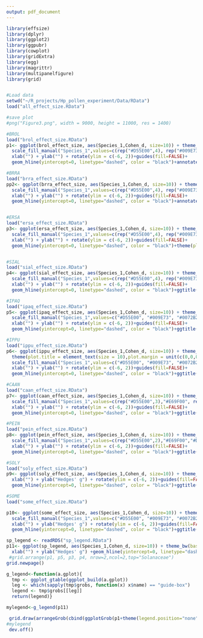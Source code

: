 ```yaml
---
output: pdf_document
---
```

```r

library(effsize)
library(dplyr)
library(ggplot2)
library(ggpubr)
library(cowplot)
library(gridExtra)
library(egg)
library(magrittr)
library(multipanelfigure)
library(grid)


#Load data
setwd("~/R_projects/Hp_pollen_experiment/Data/RData")
load("all_effect_size.RData")

#save plot
#png("Figure3.png", width = 9000, height = 11000, res = 1400)

#BROL
load("brol_effect_size.RData")
p1<- ggplot(brol_effect_size, aes(Species_1,Cohen_d, size=10)) + theme_bw(base_size=10)+theme(plot.title=element_text(size=10),title = element_text(vjust=2),axis.text.y = element_text(size=5,face = c('italic', 'italic', 'italic', 'italic', 'italic','italic', 'italic', 'italic', 'italic', 'italic')),plot.margin = unit(c(0,0.3,0,1), "cm"))+geom_point(alpha=c(1,1,1,1,1,1,1,1,1,1),size=1.5,aes(color=factor(Species_1))) +geom_errorbar(alpha=c(0.5,0.5,0.5,0.5,0.5,0.5,0.5,0.5,0.5,0.5),size=0.4,show.legend=FALSE, aes(x = Species_1, ymin = Lower, ymax = Upper,color=factor(Species_1)))+scale_color_manual("Species_1",values=c(rep("#D55E00",4), rep("#009E73",2), rep("#0072B2",3),"#E69F00"))+
  scale_fill_manual("Species_1",values=c(rep("#D55E00",4), rep("#009E73",2), rep("#0072B2",4)))+
  xlab("") + ylab("") + rotate(ylim = c(-6, 2))+guides(fill=FALSE)+
  geom_hline(yintercept=0, linetype="dashed", color = "black")+annotate("text", x=10, y=-6, label= "")+ggtitle(substitute(paste("A)",italic(' B. oleracea')))) 

#BRRA
load("brra_effect_size.RData")
pp2<- ggplot(brra_effect_size, aes(Species_1,Cohen_d, size=10)) + theme_bw(base_size=10)+theme(plot.title = element_text(size = 10),plot.margin = unit(c(0,0,0,0), "cm"),axis.text.y = element_blank())+ geom_point(alpha=c(1,1,1,1,1,1,1,1,1,1),size=1.5,show.legend = FALSE,aes(color=factor(Species_1))) +geom_errorbar(alpha=0.5,size=0.4,show.legend=FALSE, aes(x = Species_1, ymin = Lower, ymax = Upper,color=factor(Species_1)))+scale_color_manual("Species_1",values=c(rep("#D55E00",4), rep("#009E73",2), rep("#0072B2",2),"#E69F00","#0072B2"))+
  scale_fill_manual("Species_1",values=c(rep("#D55E00",4), rep("#009E73",2), rep("#0072B2",4)))+
  xlab("") + ylab("") + rotate(ylim = c(-6, 2))+guides(fill=FALSE)+
  geom_hline(yintercept=0, linetype="dashed", color = "black")+annotate("text", x=10, y=-6, label= "")+ggtitle(substitute(paste("B)",italic(' B. rapa')))) 


#ERSA
load("ersa_effect_size.RData")
p3<- ggplot(ersa_effect_size, aes(Species_1,Cohen_d, size=10)) + theme_bw(base_size=10)+ geom_point(alpha=c(1,1,1,1,1,1,1,1,1,1),size=1.5,show.legend = FALSE,aes(color=factor(Species_1))) +geom_errorbar(alpha=0.5,size=0.4,show.legend=FALSE, aes(x = Species_1, ymin = Lower, ymax = Upper,color=factor(Species_1)))+scale_color_manual("Species_1",values=c(rep("#D55E00",4), rep("#009E73",2), rep("#0072B2",1),"#E69F00", rep("#0072B2",3)))+
  scale_fill_manual("Species_1",values=c(rep("#D55E00",4), rep("#009E73",2), rep("#0072B2",4)))+
  xlab("") + ylab("") + rotate(ylim = c(-6, 2))+guides(fill=FALSE)+
  geom_hline(yintercept=0, linetype="dashed", color = "black")+theme(plot.title = element_text(size = 10),plot.margin = unit(c(0,0.3,0,1), "cm"),axis.text.y = element_text(size=5,face = c('italic', 'italic', 'italic', 'italic','italic','italic', 'italic', 'italic', 'italic', 'italic')))+ggtitle(substitute(paste("C)",italic(' E. sativa')))) 


#SIAL
load("sial_effect_size.RData")
p4<- ggplot(sial_effect_size, aes(Species_1,Cohen_d, size=10)) + theme_bw(base_size=10)+theme(plot.title = element_text(size = 10),plot.margin = unit(c(0,0,0,0), "cm"),axis.text.y = element_blank())+ geom_point(alpha=c(1,1,1,1,1,1,1,1,1,1),size=1.5,show.legend = FALSE,aes(color=factor(Species_1))) +geom_errorbar(alpha=0.5,size=0.4,show.legend=FALSE, aes(x = Species_1, ymin = Lower, ymax = Upper,color=factor(Species_1)))+scale_color_manual("Species_1",values=c(rep("#D55E00",4), rep("#009E73",2),"#E69F00", rep("#0072B2",3)))+
  scale_fill_manual("Species_1",values=c(rep("#D55E00",4), rep("#009E73",2), rep("#0072B2",4)))+
  xlab("") + ylab("") + rotate(ylim = c(-6, 2))+guides(fill=FALSE)+
  geom_hline(yintercept=0, linetype="dashed", color = "black")+ggtitle(substitute(paste("D)",italic(' S. alba')))) 

#IPAQ
load("ipaq_effect_size.RData")
p5<- ggplot(ipaq_effect_size, aes(Species_1,Cohen_d, size=10)) + theme_bw(base_size=10)+theme(plot.title = element_text(size = 10),axis.text.y = element_text(size=5,face = c('italic', 'italic', 'italic', 'italic','italic','italic', 'italic', 'italic', 'italic', 'italic')),plot.margin = unit(c(0,0.3,0,1), "cm"))+geom_point(alpha=c(1,1,1,1,1,1,1,1,1,1),size=1.5,show.legend = FALSE,aes(color=factor(Species_1))) +geom_errorbar(alpha=0.5,size=0.4,show.legend=FALSE, aes(x = Species_1, ymin = Lower, ymax = Upper,color=factor(Species_1)))+scale_color_manual("Species_1",values=c(rep("#D55E00",4), rep("#009E73",1),"#E69F00", rep("#0072B2",4)))+
  scale_fill_manual("Species_1",values=c("#D55E00", "#009E73", "#0072B2"))+
  xlab("") + ylab("") + rotate(ylim = c(-6, 2))+guides(fill=FALSE)+
  geom_hline(yintercept=0, linetype="dashed", color = "black")+ggtitle(substitute(paste("E)",italic(' I. aquatica')))) 

#IPPU
load("ippu_effect_size.RData")
p6<- ggplot(ippu_effect_size, aes(Species_1,Cohen_d, size=10)) + theme_bw(base_size=10)+
  theme(plot.title = element_text(size = 10),plot.margin = unit(c(0,0,0,0), "cm"),axis.text.y = element_blank())+geom_point(alpha=c(1,1,1,1,1,1,1,1,1,1),size=1.5,show.legend = FALSE,aes(color=factor(Species_1))) +geom_errorbar(alpha=0.5,size=0.4,show.legend=FALSE, aes(x = Species_1, ymin = Lower, ymax = Upper,color=factor(Species_1)))+scale_color_manual("Species_1",values=c(rep("#D55E00",4),"#E69F00", rep("#009E73",1), rep("#0072B2",4)))+
  scale_fill_manual("Species_1",values=c("#D55E00", "#009E73", "#0072B2"))+
  xlab("") + ylab("") + rotate(ylim = c(-6, 2))+guides(fill=FALSE)+
  geom_hline(yintercept=0, linetype="dashed", color = "black")+ggtitle(substitute(paste("F)",italic(' I. purpurea')))) 

#CAAN
load("caan_effect_size.RData")
p7<- ggplot(caan_effect_size, aes(Species_1,Cohen_d, size=10)) + theme_bw(base_size=10)+theme(plot.title = element_text(size = 10),plot.margin = unit(c(0,0.3,0,1), "cm"),axis.text.y = element_text(size=5,face = c('italic', 'italic', 'italic', 'italic', 'italic','italic', 'italic', 'italic', 'italic', 'italic')))+ geom_point(alpha=c(1,1,1,1,1,1,1,1,1,1),size=1.5,show.legend = FALSE,aes(color=factor(Species_1))) +geom_errorbar(alpha=0.5,size=0.4,show.legend=FALSE, aes(x = Species_1, ymin = Lower, ymax = Upper,color=factor(Species_1)))+scale_color_manual("Species_1",values=c(rep("#D55E00",3),"#E69F00", rep("#009E73",2), rep("#0072B2",4)))+
  scale_fill_manual("Species_1",values=c(rep("#D55E00",3),"#E69F00", rep("#009E73",2), rep("#0072B2",4)))+
  xlab("") + ylab("") + rotate(ylim = c(-6, 2))+guides(fill=FALSE)+
  geom_hline(yintercept=0, linetype="dashed", color = "black")+ggtitle(substitute(paste("G)",italic(' C. annuum')))) 

#PEIN
load("pein_effect_size.RData")
p8<- ggplot(pein_effect_size, aes(Species_1,Cohen_d, size=10)) + theme_bw(base_size=10)+theme(plot.title = element_text(size = 10),axis.text.y = element_blank(),plot.margin = unit(c(0,0,0,0), "cm"))+ geom_point(alpha=c(1,1,1,1,1,1,1,1,1,1),size=1.5,show.legend = FALSE,aes(color=factor(Species_1))) +geom_errorbar(alpha=0.5,size=0.4,show.legend=FALSE, aes(x = Species_1, ymin = Lower, ymax = Upper,color=factor(Species_1)))+scale_color_manual("Species_1",values=c(rep("#D55E00",2),"#E69F00","#D55E00", rep("#009E73",2), rep("#0072B2",4)))+
  scale_fill_manual("Species_1",values=c(rep("#D55E00",2),"#E69F00","#D55E00", rep("#009E73",2), rep("#0072B2",4)))+
  xlab("") + ylab("") + rotate(ylim = c(-6, 2))+guides(fill=FALSE)+
  geom_hline(yintercept=0, linetype="dashed", color = "black")+ggtitle(substitute(paste("H)",italic(' P. integrifolia')))) 

#SOLY
load("soly_effect_size.RData")
p9<- ggplot(soly_effect_size, aes(Species_1,Cohen_d, size=10)) + theme_bw(base_size=10)+theme(plot.title = element_text(size = 10),axis.text.y = element_text(size=5,face = c('italic', 'italic', 'italic', 'italic', 'italic','italic', 'italic', 'italic', 'italic', 'italic')),plot.margin = unit(c(0,0.3,0,1), "cm"))+ geom_point(alpha=c(1,1,1,1,1,1,1,1,1,1),size=1.5,show.legend = FALSE,aes(color=factor(Species_1))) +geom_errorbar(alpha=0.5,size=0.4,show.legend=FALSE, aes(x = Species_1, ymin = Lower, ymax = Upper,color=factor(Species_1)))+scale_color_manual("Species_1",values=c(rep("#D55E00",1),"#E69F00",rep("#D55E00",2), rep("#009E73",2), rep("#0072B2",4)))+scale_fill_manual("Species_1",values=c("#D55E00", "#009E73", "#0072B2"))+
  xlab("") + ylab("Hedges' g") + rotate(ylim = c(-6, 2))+guides(fill=FALSE)+
  geom_hline(yintercept=0, linetype="dashed", color = "black")+ggtitle(substitute(paste("I)",italic(' S. lycopersicum')))) 

#SOME
load("some_effect_size.RData")

p10<- ggplot(some_effect_size, aes(Species_1,Cohen_d, size=10)) + theme_bw(base_size=10)+theme(plot.title = element_text(size = 10),plot.margin = unit(c(0,0,0,0), "cm"),axis.text.y = element_blank())+ geom_point(size=1.5,alpha=c(1,1,1,1,1,1,1,1,1,1),show.legend = FALSE,aes(color=factor(Species_1))) +geom_errorbar(size=0.6,alpha=0.4,show.legend=FALSE, aes(x = Species_1, ymin = Lower, ymax = Upper,color=factor(Species_1)))+scale_color_manual("Species_1",values=c("#E69F00",rep("#D55E00",3), rep("#009E73",2), rep("#0072B2",4)))+
  scale_fill_manual("Species_1",values=c("#D55E00", "#009E73", "#0072B2"))+
  xlab("") + ylab("Hedges' g") + rotate(ylim = c(-6, 2))+guides(fill=FALSE)+
  geom_hline(yintercept=0, linetype="dashed", color = "black")+ggtitle(substitute(paste("J)",italic(' S. melongena')))) 

sp_legend <- readRDS("sp_legend.RData")
p11<- ggplot(sp_legend, aes(Species_1,Cohen_d, size=10)) + theme_bw(base_size=10)+theme(legend.direction="horizontal",legend.title = element_blank(),plot.margin = unit(c(0,0,0,0.3), "cm"),axis.text.y = element_blank())+ geom_point(size=2,alpha=c(1,1,1,1,1,1,1,1,1,1),aes(color=factor(Family))) +geom_errorbar(size=0.6,alpha=0.5, aes(x = Family, ymin = Lower, ymax = Upper,color=factor(Family)))+scale_color_manual("Family",values=c("#0072B2","#009E73","#E69F00","#D55E00"))+ scale_fill_manual("Family",values=c("#D55E00", "#009E73", "#0072B2","#0072B2"))+
  xlab("") + ylab("Hedges' g") +geom_hline(yintercept=0, linetype="dashed", color = "black")+ggtitle(substitute(paste("J)",italic(' S. melongena')))) 
 #grid.arrange(p1, p5, p3, p4, nrow=2,ncol=2,top="Solanaceae")
grid.newpage()

g_legend<-function(a.gplot){
  tmp <- ggplot_gtable(ggplot_build(a.gplot))
  leg <- which(sapply(tmp$grobs, function(x) x$name) == "guide-box")
  legend <- tmp$grobs[[leg]]
  return(legend)}

mylegend<-g_legend(p11)

 grid.draw(arrangeGrob(cbind(ggplotGrob(p1+theme(legend.position="none")),ggplotGrob(pp2+theme(legend.position="none")), size="last"),cbind(ggplotGrob(p3+theme(legend.position="none")),ggplotGrob(p4+theme(legend.position="none")),size="last"),cbind(ggplotGrob(p5+theme(legend.position="none")),ggplotGrob(p6+theme(legend.position="none")), size="last"),cbind(ggplotGrob(p7+theme(legend.position="none")),ggplotGrob(p8+theme(legend.position="none")), size="last"),cbind(ggplotGrob(p9+theme(legend.position="none")),ggplotGrob(p10+theme(legend.position="none")),size="last"),mylegend,nrow=6))
#mylegend
 dev.off()

```
